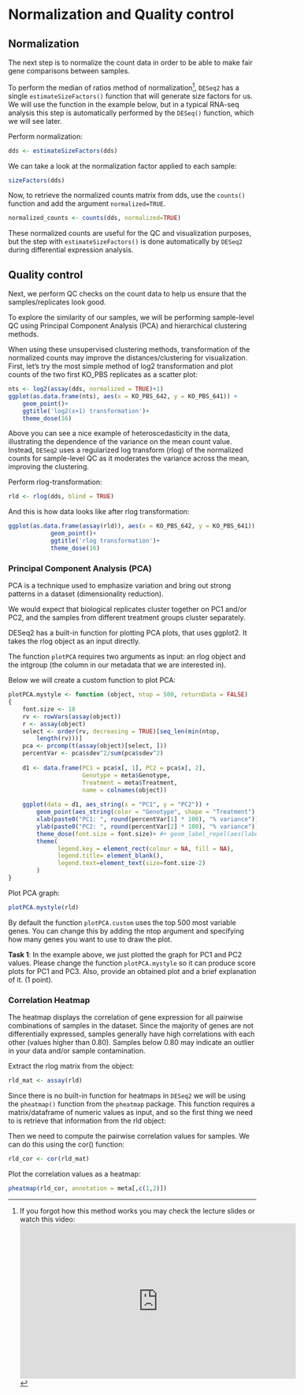 # Normalization and Quality control {#cross}

## Normalization

The next step is to normalize the count data in order to be able to make fair gene comparisons between samples.

To perform the median of ratios method of normalization[^02-cross-refs-1], `DESeq2` has a single `estimateSizeFactors()` function that will generate size factors for us. We will use the function in the example below, but in a typical RNA-seq analysis this step is automatically performed by the `DESeq()` function, which we will see later.


[^02-cross-refs-1]: If you forgot how this method works you may check the lecture slides or watch this video: <iframe width="560" height="315" src="https://www.youtube.com/embed/UFB993xufUU" title="YouTube video player" frameborder="0" allow="accelerometer; autoplay; clipboard-write; encrypted-media; gyroscope; picture-in-picture" allowfullscreen></iframe>

Perform normalization:
```r
dds <- estimateSizeFactors(dds)
```

We can take a look at the normalization factor applied to each sample:
```r
sizeFactors(dds)
```

Now, to retrieve the normalized counts matrix from dds, use the `counts()` function and add the argument `normalized=TRUE`.

```r
normalized_counts <- counts(dds, normalized=TRUE)
```

These normalized counts are useful for the QC and visualization purposes, but the step with `estimateSizeFactors()` is done automatically by `DESeq2` during differential expression analysis.

## Quality control

Next, we perform QC checks on the count data to help us ensure that the samples/replicates look good.

To explore the similarity of our samples, we will be performing sample-level QC using Principal Component Analysis (PCA) and hierarchical clustering methods.

When using these unsupervised clustering methods, transformation of the normalized counts may improve the distances/clustering for visualization. First, let's try the most simple method of log2 transformation and plot counts of the two first KO_PBS replicates as a scatter plot:

```r
nts <- log2(assay(dds, normalized = TRUE)+1)
ggplot(as.data.frame(nts), aes(x = KO_PBS_642, y = KO_PBS_641)) + 
    geom_point()+
    ggtitle('log2(x+1) transformation')+
    theme_dose(16)
```

Above you can see a nice example of heteroscedasticity in the data, illustrating the dependence of the variance on the mean count value. Instead, `DESeq2` uses a regularized log transform (rlog) of the normalized counts for sample-level QC as it moderates the variance across the mean, improving the clustering.

Perform rlog-transformation:

```r
rld <- rlog(dds, blind = TRUE)
```

And this is how data looks like after rlog transformation:

```r
ggplot(as.data.frame(assay(rld)), aes(x = KO_PBS_642, y = KO_PBS_641)) + 
            geom_point()+
            ggtitle('rlog transformation')+
            theme_dose(16)
```

### Principal Component Analysis (PCA)

PCA is a technique used to emphasize variation and bring out strong patterns in a dataset (dimensionality reduction).

We would expect that biological replicates cluster together on PC1 and/or PC2, and the samples from different treatment groups cluster separately.

DESeq2 has a built-in function for plotting PCA plots, that uses ggplot2. It takes the rlog object as an input directly.

The function `plotPCA` requires two arguments as input: an rlog object and the intgroup (the column in our metadata that we are interested in).

Below we will create a custom function to plot PCA:

```r
plotPCA.mystyle <- function (object, ntop = 500, returnData = FALSE)
{
    font.size <- 18
    rv <- rowVars(assay(object))
    r <- assay(object)
    select <- order(rv, decreasing = TRUE)[seq_len(min(ntop,
        length(rv)))]
    pca <- prcomp(t(assay(object)[select, ]))
    percentVar <- pca$sdev^2/sum(pca$sdev^2)
    
    d1 <- data.frame(PC1 = pca$x[, 1], PC2 = pca$x[, 2], 
                     Genotype = meta$Genotype, 
                     Treatment = meta$Treatment,  
                     name = colnames(object))
    
    ggplot(data = d1, aes_string(x = "PC1", y = "PC2")) +
        geom_point(aes_string(color = "Genotype", shape = "Treatment"), size = 6) + 
        xlab(paste0("PC1: ", round(percentVar[1] * 100), "% variance")) + 
        ylab(paste0("PC2: ", round(percentVar[2] * 100), "% variance")) +
        theme_dose(font.size = font.size)+ #+ geom_label_repel(aes(label = colnames(data)), label.size = 0.1, box.padding = 0.2)
        theme(
              legend.key = element_rect(colour = NA, fill = NA), 
              legend.title= element_blank(), 
              legend.text=element_text(size=font.size-2)
        )
} 
```

Plot PCA graph:

```r
plotPCA.mystyle(rld)
```

By default the function `plotPCA.custom` uses the top 500 most variable genes. You can change this by adding the ntop argument and specifying how many genes you want to use to draw the plot.

::: design
**Task 1**: In the example above, we just plotted the graph for PC1 and PC2 values. Please change the function `plotPCA.mystyle` so it can produce score plots for PC1 and PC3. Also, provide an obtained plot and a brief explanation of it. (1 point).
:::

### Correlation Heatmap 

The heatmap displays the correlation of gene expression for all pairwise combinations of samples in the dataset. Since the majority of genes are not differentially expressed, samples generally have high correlations with each other (values higher than 0.80). Samples below 0.80 may indicate an outlier in your data and/or sample contamination.

Extract the rlog matrix from the object:

```r
rld_mat <- assay(rld)
```

Since there is no built-in function for heatmaps in `DESeq2` we will be using the `pheatmap()` function from the `pheatmap` package. This function requires a matrix/dataframe of numeric values as input, and so the first thing we need to is retrieve that information from the rld object:

Then we need to compute the pairwise correlation values for samples. We can do this using the cor() function:

```r
rld_cor <- cor(rld_mat)
```

Plot the correlation values as a heatmap:
```r
pheatmap(rld_cor, annotation = meta[,c(1,2)])
```
